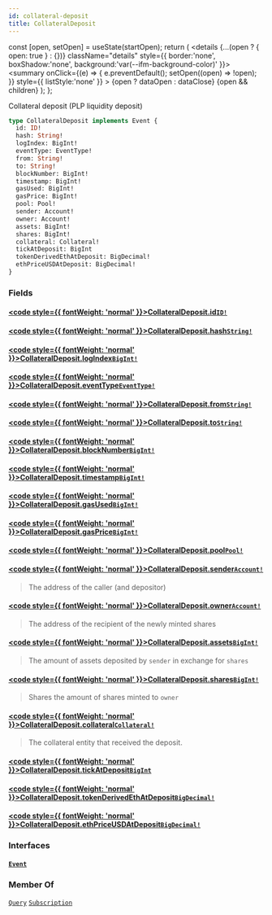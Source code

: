 ```yaml
---
id: collateral-deposit
title: CollateralDeposit
---
```









  const [open, setOpen] = useState(startOpen);
  return (
    <details {...(open ? { open: true } : {})} className="details" style={{ border:'none', boxShadow:'none', background:'var(--ifm-background-color)' }}>
      <summary
        onClick={(e) => {
          e.preventDefault();
          setOpen((open) => !open);
        }}
        style={{ listStyle:'none' }}
      >
      {open ? dataOpen : dataClose}
      </summary>
      {open && children}
    </details>
  );
};








 Collateral deposit (PLP liquidity deposit) 


```graphql
type CollateralDeposit implements Event {
  id: ID!
  hash: String!
  logIndex: BigInt!
  eventType: EventType!
  from: String!
  to: String!
  blockNumber: BigInt!
  timestamp: BigInt!
  gasUsed: BigInt!
  gasPrice: BigInt!
  pool: Pool!
  sender: Account!
  owner: Account!
  assets: BigInt!
  shares: BigInt!
  collateral: Collateral!
  tickAtDeposit: BigInt
  tokenDerivedEthAtDeposit: BigDecimal!
  ethPriceUSDAtDeposit: BigDecimal!
}
```




### Fields

#### [<code style={{ fontWeight: 'normal' }}>CollateralDeposit.<b>id</b></code>](#)<Bullet />[`ID!`](/docs/subgraph-generated/types/scalars/id) <Badge class="badge badge--secondary" text="non-null"/> <Badge class="badge badge--secondary" text="scalar"/> 
> 
> 
> 
> 

#### [<code style={{ fontWeight: 'normal' }}>CollateralDeposit.<b>hash</b></code>](#)<Bullet />[`String!`](/docs/subgraph-generated/types/scalars/string) <Badge class="badge badge--secondary" text="non-null"/> <Badge class="badge badge--secondary" text="scalar"/> 
> 
> 
> 
> 

#### [<code style={{ fontWeight: 'normal' }}>CollateralDeposit.<b>logIndex</b></code>](#)<Bullet />[`BigInt!`](/docs/subgraph-generated/types/scalars/big-int) <Badge class="badge badge--secondary" text="non-null"/> <Badge class="badge badge--secondary" text="scalar"/> 
> 
> 
> 
> 

#### [<code style={{ fontWeight: 'normal' }}>CollateralDeposit.<b>eventType</b></code>](#)<Bullet />[`EventType!`](/docs/subgraph-generated/types/enums/event-type) <Badge class="badge badge--secondary" text="non-null"/> <Badge class="badge badge--secondary" text="enum"/> 
> 
> 
> 
> 

#### [<code style={{ fontWeight: 'normal' }}>CollateralDeposit.<b>from</b></code>](#)<Bullet />[`String!`](/docs/subgraph-generated/types/scalars/string) <Badge class="badge badge--secondary" text="non-null"/> <Badge class="badge badge--secondary" text="scalar"/> 
> 
> 
> 
> 

#### [<code style={{ fontWeight: 'normal' }}>CollateralDeposit.<b>to</b></code>](#)<Bullet />[`String!`](/docs/subgraph-generated/types/scalars/string) <Badge class="badge badge--secondary" text="non-null"/> <Badge class="badge badge--secondary" text="scalar"/> 
> 
> 
> 
> 

#### [<code style={{ fontWeight: 'normal' }}>CollateralDeposit.<b>blockNumber</b></code>](#)<Bullet />[`BigInt!`](/docs/subgraph-generated/types/scalars/big-int) <Badge class="badge badge--secondary" text="non-null"/> <Badge class="badge badge--secondary" text="scalar"/> 
> 
> 
> 
> 

#### [<code style={{ fontWeight: 'normal' }}>CollateralDeposit.<b>timestamp</b></code>](#)<Bullet />[`BigInt!`](/docs/subgraph-generated/types/scalars/big-int) <Badge class="badge badge--secondary" text="non-null"/> <Badge class="badge badge--secondary" text="scalar"/> 
> 
> 
> 
> 

#### [<code style={{ fontWeight: 'normal' }}>CollateralDeposit.<b>gasUsed</b></code>](#)<Bullet />[`BigInt!`](/docs/subgraph-generated/types/scalars/big-int) <Badge class="badge badge--secondary" text="non-null"/> <Badge class="badge badge--secondary" text="scalar"/> 
> 
> 
> 
> 

#### [<code style={{ fontWeight: 'normal' }}>CollateralDeposit.<b>gasPrice</b></code>](#)<Bullet />[`BigInt!`](/docs/subgraph-generated/types/scalars/big-int) <Badge class="badge badge--secondary" text="non-null"/> <Badge class="badge badge--secondary" text="scalar"/> 
> 
> 
> 
> 

#### [<code style={{ fontWeight: 'normal' }}>CollateralDeposit.<b>pool</b></code>](#)<Bullet />[`Pool!`](/docs/subgraph-generated/types/objects/pool) <Badge class="badge badge--secondary" text="non-null"/> <Badge class="badge badge--secondary" text="object"/> 
> 
> 
> 
> 

#### [<code style={{ fontWeight: 'normal' }}>CollateralDeposit.<b>sender</b></code>](#)<Bullet />[`Account!`](/docs/subgraph-generated/types/objects/account) <Badge class="badge badge--secondary" text="non-null"/> <Badge class="badge badge--secondary" text="object"/> 
> 
> 
>  The address of the caller (and depositor) 
> 

#### [<code style={{ fontWeight: 'normal' }}>CollateralDeposit.<b>owner</b></code>](#)<Bullet />[`Account!`](/docs/subgraph-generated/types/objects/account) <Badge class="badge badge--secondary" text="non-null"/> <Badge class="badge badge--secondary" text="object"/> 
> 
> 
>  The address of the recipient of the newly minted shares 
> 

#### [<code style={{ fontWeight: 'normal' }}>CollateralDeposit.<b>assets</b></code>](#)<Bullet />[`BigInt!`](/docs/subgraph-generated/types/scalars/big-int) <Badge class="badge badge--secondary" text="non-null"/> <Badge class="badge badge--secondary" text="scalar"/> 
> 
> 
>  The amount of assets deposited by `sender` in exchange for `shares` 
> 

#### [<code style={{ fontWeight: 'normal' }}>CollateralDeposit.<b>shares</b></code>](#)<Bullet />[`BigInt!`](/docs/subgraph-generated/types/scalars/big-int) <Badge class="badge badge--secondary" text="non-null"/> <Badge class="badge badge--secondary" text="scalar"/> 
> 
> 
>  Shares the amount of shares minted to `owner` 
> 

#### [<code style={{ fontWeight: 'normal' }}>CollateralDeposit.<b>collateral</b></code>](#)<Bullet />[`Collateral!`](/docs/subgraph-generated/types/objects/collateral) <Badge class="badge badge--secondary" text="non-null"/> <Badge class="badge badge--secondary" text="object"/> 
> 
> 
>  The collateral entity that received the deposit. 
> 

#### [<code style={{ fontWeight: 'normal' }}>CollateralDeposit.<b>tickAtDeposit</b></code>](#)<Bullet />[`BigInt`](/docs/subgraph-generated/types/scalars/big-int) <Badge class="badge badge--secondary" text="scalar"/> 
> 
> 
> 
> 

#### [<code style={{ fontWeight: 'normal' }}>CollateralDeposit.<b>tokenDerivedEthAtDeposit</b></code>](#)<Bullet />[`BigDecimal!`](/docs/subgraph-generated/types/scalars/big-decimal) <Badge class="badge badge--secondary" text="non-null"/> <Badge class="badge badge--secondary" text="scalar"/> 
> 
> 
> 
> 

#### [<code style={{ fontWeight: 'normal' }}>CollateralDeposit.<b>ethPriceUSDAtDeposit</b></code>](#)<Bullet />[`BigDecimal!`](/docs/subgraph-generated/types/scalars/big-decimal) <Badge class="badge badge--secondary" text="non-null"/> <Badge class="badge badge--secondary" text="scalar"/> 
> 
> 
> 
> 

### Interfaces

#### [`Event`](/docs/subgraph-generated/types/interfaces/event) <Badge class="badge badge--secondary" text="interface"/> 
> 
> 
> 
> 





### Member Of

[`Query`](/docs/subgraph-generated/types/objects/query)  <Badge class="badge badge--secondary" text="object"/><Bullet />[`Subscription`](/docs/subgraph-generated/types/objects/subscription)  <Badge class="badge badge--secondary" text="object"/>

